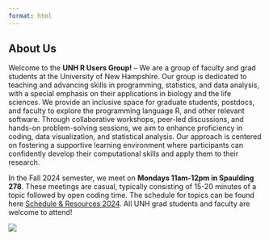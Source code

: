 ```yaml
---
format: html
---
```


## About Us

::: grid
::: g-col-7
Welcome to the **UNH R Users Group!** -- We are a group of faculty and grad students at the University of New Hampshire. Our group is dedicated to teaching and advancing skills in programming, statistics, and data analysis, with a special emphasis on their applications in biology and the life sciences. We provide an inclusive space for graduate students, postdocs, and faculty to explore the programming language R, and other relevant software. Through collaborative workshops, peer-led discussions, and hands-on problem-solving sessions, we aim to enhance proficiency in coding, data visualization, and statistical analysis. Our approach is centered on fostering a supportive learning environment where participants can confidently develop their computational skills and apply them to their research.

In the Fall 2024 semester, we meet on **Mondays 11am-12pm in Spaulding 278**. These meetings are casual, typically consisting of 15-20 minutes of a topic followed by open coding time. The schedule for topics can be found here [Schedule & Resources 2024](schedule.qmd). All UNH grad students and faculty are welcome to attend!
:::

::: g-col-4
![](images/UNH_RUsers.png)
:::
:::
